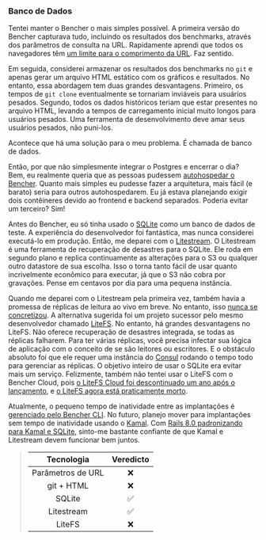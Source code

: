 ### Banco de Dados

Tentei manter o Bencher o mais simples possível. A primeira versão do Bencher capturava tudo, incluindo os resultados dos benchmarks, através dos parâmetros de consulta na URL. Rapidamente aprendi que todos os navegadores têm [um limite para o comprimento da URL][chrome url length]. Faz sentido.

Em seguida, considerei armazenar os resultados dos benchmarks no `git` e apenas gerar um arquivo HTML estático com os gráficos e resultados. No entanto, essa abordagem tem duas grandes desvantagens. Primeiro, os tempos de `git clone` eventualmente se tornariam inviáveis para usuários pesados. Segundo, todos os dados históricos teriam que estar presentes no arquivo HTML, levando a tempos de carregamento inicial muito longos para usuários pesados. Uma ferramenta de desenvolvimento deve amar seus usuários pesados, não puni-los.

Acontece que há uma solução para o meu problema. É chamada de banco de dados.

Então, por que não simplesmente integrar o Postgres e encerrar o dia? Bem, eu realmente queria que as pessoas pudessem [autohospedar o Bencher][bencher self hosted]. Quanto mais simples eu pudesse fazer a arquitetura, mais fácil (e barato) seria para outros autohospedarem. Eu já estava planejando exigir dois contêineres devido ao frontend e backend separados. Poderia evitar um terceiro? Sim!

Antes do Bencher, eu só tinha usado o [SQLite][sqlite] como um banco de dados de teste. A experiência do desenvolvedor foi fantástica, mas nunca considerei executá-lo em produção. Então, me deparei com o [Litestream][github litestream]. O Litestream é uma ferramenta de recuperação de desastres para o SQLite. Ele roda em segundo plano e replica continuamente as alterações para o S3 ou qualquer outro datastore de sua escolha. Isso o torna tanto fácil de usar quanto incrivelmente econômico para executar, já que o S3 não cobra por gravações. Pense em centavos por dia para uma pequena instância.

Quando me deparei com o Litestream pela primeira vez, também havia a promessa de réplicas de leitura ao vivo em breve. No entanto, isso [nunca se concretizou][litestream github issue 8]. A alternativa sugerida foi um projeto sucessor pelo mesmo desenvolvedor chamado [LiteFS][github litefs]. No entanto, há grandes desvantagens no LiteFS. Não oferece recuperação de desastres integrada, se todas as réplicas falharem. Para ter várias réplicas, você precisa infectar sua lógica de aplicação com o conceito de se são leitores ou escritores. E o obstáculo absoluto foi que ele requer uma instância do [Consul][github consul] rodando o tempo todo para gerenciar as réplicas. O objetivo inteiro de usar o SQLite era evitar mais um serviço. Felizmente, também não tentei usar o LiteFS com o Bencher Cloud, pois [o LiteFS Cloud foi descontinuado um ano após o lançamento][litefs sunset], e [o LiteFS agora está praticamente morto][github litefs contributors].

Atualmente, o pequeno tempo de inatividade entre as implantações é [gerenciado pelo Bencher CLI][bencher attempts]. No futuro, planejo mover para implantações sem tempo de inatividade usando o [Kamal][github kamal]. Com [Rails 8.0 padronizando para Kamal e SQLite][rails 8], sinto-me bastante confiante de que Kamal e Litestream devem funcionar bem juntos.

> |    Tecnologia    | Veredicto |
> | :--------------: | :-------: |
> | Parâmetros de URL |    ❌    |
> |    git + HTML    |    ❌    |
> |      SQLite      |    ✅    |
> |    Litestream    |    ✅    |
> |      LiteFS      |    ❌    |

[chrome url length]: https://chromium.googlesource.com/chromium/src/+/main/docs/security/url_display_guidelines/url_display_guidelines.md#url-length
[bencher self hosted]: /pt/docs/explanation/bencher-self-hosted/
[sqlite]: https://sqlite.org/
[github litestream]: https://github.com/benbjohnson/litestream
[litestream github issue 8]: https://github.com/benbjohnson/litestream/issues/8#issuecomment-1173214316
[github litefs]: https://github.com/superfly/litefs
[github consul]: https://github.com/hashicorp/consul
[litefs sunset]: https://community.fly.io/t/sunsetting-litefs-cloud/20829
[github litefs contributors]: https://github.com/superfly/litefs/graphs/contributors
[bencher attempts]: /pt/docs/explanation/bencher-run/#--attempts-count
[github kamal]: https://github.com/basecamp/kamal
[rails 8]: https://rubyonrails.org/2024/9/27/rails-8-beta1-no-paas-required